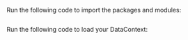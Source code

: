 
Run the following code to import the packages and modules:

```python name="tests/integration/docusaurus/connecting_to_your_data/cloud/s3/pandas/inferred_and_runtime_yaml_example.py imports"
```

Run the following code to load your DataContext:

```python name="tests/integration/docusaurus/connecting_to_your_data/cloud/s3/pandas/inferred_and_runtime_yaml_example.py get_context"
```
